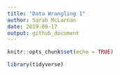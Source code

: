 ```yaml
---
title: "Data Wrangling 1"
author: Sarah McLarnan
date: 2019-09-17
output: github_document
---
```


```r
knitr::opts_chunk$set(echo = TRUE)

library(tidyverse)
```

